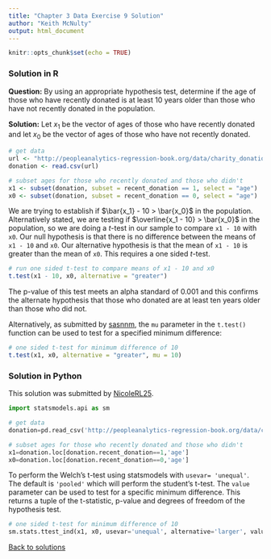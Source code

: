```yaml
---
title: "Chapter 3 Data Exercise 9 Solution"
author: "Keith McNulty"
output: html_document
---
```


```r
knitr::opts_chunk$set(echo = TRUE)
```

### Solution in R

**Question:** By using an appropriate hypothesis test, determine if the age of those who have recently donated is at least 10 years older than those who have not recently donated in the population.

**Solution:** Let $x_1$ be the vector of ages of those who have recently donated and let $x_0$ be the vector of ages of those who have not recently donated. 

```r
# get data
url <- "http://peopleanalytics-regression-book.org/data/charity_donation.csv"
donation <- read.csv(url)

# subset ages for those who recently donated and those who didn't
x1 <- subset(donation, subset = recent_donation == 1, select = "age")
x0 <- subset(donation, subset = recent_donation == 0, select = "age")
```

We are trying to establish if $\bar{x_1} - 10 > \bar{x_0}$ in the population. Alternatively stated, we are testing if $\overline{x_1 - 10} > \bar{x_0}$ in the population, so we are doing a $t$-test in our sample to compare `x1 - 10` with `x0`.  Our null hypothesis is that there is no difference between the means of `x1 - 10` and `x0`.  Our alternative hypothesis is that the mean of `x1 - 10` is greater than the mean of `x0`.  This requires a one sided $t$-test.

```r
# run one sided t-test to compare means of x1 - 10 and x0
t.test(x1 - 10, x0, alternative = "greater")
```

The p-value of this test meets an alpha standard of 0.001 and this confirms the alternate hypothesis that those who donated are at least ten years older than those who did not.

Alternatively, as submitted by [sasnnm](https://github.com/sasnnm), the `mu` parameter in the `t.test()` function can be used to test for a specified minimum difference:

```r
# one sided t-test for minimum difference of 10
t.test(x1, x0, alternative = "greater", mu = 10)
```

### Solution in Python 

This solution was submitted by [NicoleRL25](https://github.com/NicoleRL25).

```python
import statsmodels.api as sm

# get data
donation=pd.read_csv('http://peopleanalytics-regression-book.org/data/charity_donation.csv')

# subset ages for those who recently donated and those who didn't
x1=donation.loc[donation.recent_donation==1,'age']
x0=donation.loc[donation.recent_donation==0,'age']
```

To perform the Welch's t-test using statsmodels with `usevar= 'unequal'`. The default is `'pooled'` which will perform the student's t-test. The `value` parameter can be used to test for a specific minimum difference.  This returns a tuple of the t-statistic, p-value and degrees of freedom of the hypothesis test.

```python
# one sided t-test for minimum difference of 10
sm.stats.ttest_ind(x1, x0, usevar='unequal', alternative='larger', value=10)
```

[Back to solutions](index.html)

